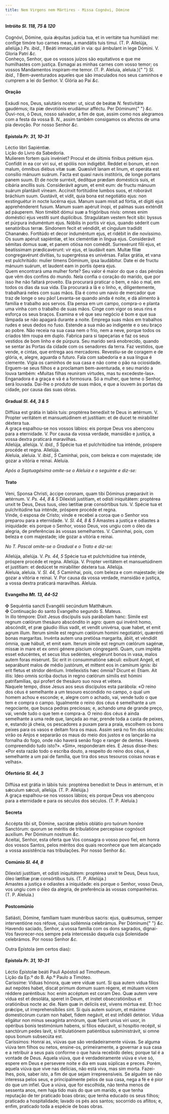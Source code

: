 ```yaml
---
title: Nem Virgens nem Mártires - Missa Cognóvi, Dómine
---
```


<h4 class="text-center">
  Intróito <em>Sl. 118, 75 & 120</em>
</h4>
<div class="container-fluid">
  <div class="row">
    <div class="col-6 dropcaps text-justify">
      Cognóvi, Dómine, quia ǽquitas judícia tua, et in veritáte tua humiliásti
      me: confíge timóre tuo carnes meas, a mandátis tuis tímui. (T. P.
      Allelúja, allelúja.) <em>Ps. ibid., 1</em> Beáti immaculáti in via: qui
      ámbulant in lege Dómini. V. Gloria Patri <em>&c.</em>
    </div>
    <div class="col-6 dropcaps text-justify">
      Conheço, Senhor, que os vossos juízos são equitativos e que me humilhastes
      com justiça. Esmagai as minhas carnes com vosso temor; os vossos
      Mandamentos inspiram-me temor. (T. P. Aleluia, aleluia.){" "}
      <em>Sl. ibid., 1</em> Bem-aventurados aqueles que são imaculados nos seus
      caminhos e cumprem a lei do Senhor. V. Glória ao Pai <em>&c.</em>
    </div>
  </div>
</div>

<h4 class="text-center">Oração</h4>
<div class="container-fluid">
  <div class="row">
    <div class="col-6 dropcaps text-justify">
      Exáudi nos, Deus, salutáris noster: ut, sicut de beátæ <em>N. </em>
      festivitáte gaudémus; ita piæ devotiónis erudiámur afféctu. Per Dóminum{" "}
      <em>&c.</em>
    </div>
    <div class="col-6 dropcaps text-justify">
      Ouvi-nos, ó Deus, nosso salvador, a fim de que, assim como nos alegramos
      com a festa da vossa B. <em>N.</em>, assim também consigamos os afectos de
      uma pia devoção. Por nosso Senhor <em>&c.</em>
    </div>
  </div>
</div>

<h4 class="text-center">
  Epístola <em>Pr. 31, 10-31</em>
</h4>
<div class="container-fluid">
  <div class="row">
    <div class="col-6 text-justify">Léctio libri Sapiéntiæ.</div>
    <div class="col-6 text-justify">Lição do Livro da Sabedoria.</div>
    <div class="col-6 dropcaps text-justify">
      Mulíerem fortem quis invéniet? Procul et de últimis fínibus prétium ejus.
      Confídit in ea cor viri sui, et spóliis non indigébit. Reddet ei bonum, et
      non malum, ómnibus diébus vitæ suæ. Quæsívit lanam et linum, et operáta
      est consílio mánuum suárum. Facta est quasi navis institóris, de longe
      portans panem suum. Et de nocte surréxit, dedítque prædam domésticis suis,
      et cibária ancíllis suis. Considerávit agrum, et emit eum: de fructu
      mánuum suárum plantávit víneam. Accínxit fortitúdine lumbos suos, et
      roborávit bráchium suum. Gustávit, et vidit, quia bona est negotiátio
      ejus: non exstinguétur in nocte lucérna ejus. Manum suam misit ad fórtia,
      et dígiti ejus apprehénderent fusum. Manum suam apéruit ínopi, et palmas
      suas exténdit ad páuperem. Non timébit dómui suæ a frigóribus nivis: omnes
      enim doméstici ejus vestíti sunt duplícibus. Stragulátam vestem fecit
      sibi: byssus et púrpura induméntum ejus. Nóbilis in portis vir ejus,
      quando séderit cum senatóribus terræ. Síndonem fecit et véndidit, et
      cíngulum tradidit Chananǽo. Fortitúdo et decor induméntum ejus, et ridébit
      in die novíssimo. Os suum apéruit sapiéntiæ, et lex cleméntiæ in lingua
      ejus. Considerávit sémitas domus suæ, et panem otiósa non comédit.
      Surrexérunt fílii ejus, et beatíssimam prædicavérunt: vir ejus, et
      laudávit eam. Multæ fíliæ congregavérunt divítias, tu supergréssa es
      univérsas. Fallax grátia, et vana est pulchritúdo: mulier timens Dóminum,
      ipsa laudábitur. Date ei de fructu mánuum suárum, et laudent eam in portis
      ópera ejus.
    </div>
    <div class="col-6 dropcaps text-justify">
      Quem encontrará uma mulher forte? Seu valor é maior do que o das pérolas
      que vêm dos confins do mundo. Nela confia o coração do marido, que por
      isso lhe não faltará proveito. Ela procurará praticar o bem, e não o mal,
      em todos os dias da sua vida. Ela procurará a lã e o linho, e,
      diligentemente, trabalhará neles com suas mãos. Ela é como um navio de
      mercador que traz de longe o seu pão! Levanta-se quando ainda é noite, e
      dá alimento à família e trabalho aos servos. Ela pensa em um campo,
      compra-o e planta uma vinha com o trabalho de suas mãos. Cinge com vigor
      os seus rins e esforça os seus braços. Examina e vê que seu negócio é bom
      e que sua lâmpada se não apagará durante a noite. Emprega suas mãos em
      trabalhos rudes e seus dedos no fuso. Estende a sua mão ao indigente e o
      seu braço ao pobre. Não receia na sua casa nem o frio, nem a neve, porque
      todos os criados têm roupa em duplo. Fabrica para si tapeçarias e faz os
      seus vestidos de bom linho e de púrpura. Seu marido será enobrecido,
      quando se sentar às Portas da cidade com os senadores da terra. Faz
      vestidos, que vende, e cintas, que entrega aos mercadores. Revestiu-se de
      coragem e de glória, e, alegre, aguarda o futuro. Fala com sabedoria e a
      sua língua é clemente. Vigia os caminhos de sua casa e não come o pão na
      ociosidade. Erguem-se seus filhos e a proclamam bem-aventurada, e seu
      marido a louva também: «Muitas filhas reuniram virtudes, mas tu
      excedeste-las». Enganadora é a graça e vã é a formosura. Só a mulher, que
      teme o Senhor, será louvada. Dai-lhe o produto de suas mãos, e que a
      louvem às portas da cidade, por causa das suas obras.
    </div>
  </div>
</div>

<h4 class="text-center">
  Gradual <em>Sl. 44, 3 & 5</em>
</h4>
<div class="container-fluid">
  <div class="row">
    <div class="col-6 dropcaps text-justify">
      Diffúsa est grátia in labiis tuis: proptérea benedíxit te Deus in ætérnum.
      V. Propter veritátem et mansuetúdinem et justítiam: et de ducet te
      mirabíliter déxtera tua.
    </div>
    <div class="col-6 dropcaps text-justify">
      A graça espalhou-se nos vossos lábios: eis porque Deus vos abençoou para a
      eternidade. V. Por causa da vossa verdade, mansidão e justiça, a vossa
      dextra praticará maravilhas.
    </div>
    <div class="col-6 text-justify">
      Allelúja, allelúja. V. <em>ibid., 5</em> Spécie tua et pulchritúdine tua
      inténde, próspere procéde et regna. Allelúja.
    </div>
    <div class="col-6 text-justify">
      Aleluia, aleluia. V. <em>ibid., 5</em> Caminhai, pois, com beleza e com
      majestade; ide gozar a vitória e reinai. Aleluia.
    </div>
  </div>
</div>

<em>Após a Septuagésima omite-se o Aleluia e o seguinte e diz-se:</em>

<h4 class="text-center">Trato</h4>
<div class="container-fluid">
  <div class="row">
    <div class="col-6 dropcaps text-justify">
      Veni, Sponsa Christi, áccipe coronam, quam tibi Dóminus præparávit in
      ætérnum. V. <em>Ps. 44, 8 & 5</em> Dilexísti justítiam, et odísti
      iniquitátem: proptérea unxit te Deus, Deus tuus, oleo lætítiæ præ
      consórtibus tuis. V. Spécie tua et pulchritúdine tua inténde, próspere
      procéde et regna.
    </div>
    <div class="col-6 dropcaps text-justify">
      Vinde, ó esposa de Cristo; vinde e recebei a coroa que o Senhor vos
      preparou para a eternidade. V. <em>Sl. 44, 8 & 5</em> Amastes a justiça e
      odiastes a iniquidade: eis porque o Senhor, vosso Deus, vos ungiu com o
      óleo da alegria, de preferências às vossas semelhantes. V. Caminhai, pois,
      com beleza e com majestade; ide gozar a vitória e reinai.
    </div>
  </div>
</div>

<em>No T. Pascal omite-se o Gradual e o Trato e diz-se:</em>

<div class="container-fluid">
  <div class="row">
    <div class="col-6 text-justify">
      Allelúja, allelúja. V. <em>Ps. 44, 5</em> Spécie tua et pulchritúdine tua
      inténde, próspere procéde et regna. Allelúja. V. Propter veritátem et
      mansuetúdinem et justítiam: et dedúcet te mirabíliter déxtera tua.
      Allelúja.
    </div>
    <div class="col-6 text-justify">
      Aleluia, aleluia. V. <em>Sl. 44, 5</em> Caminhai, pois, com beleza e com
      majestade; ide gozar a vitória e reinai. V. Por causa da vossa verdade,
      mansidão e justiça, a vossa dextra praticará maravilhas. Aleluia.
    </div>
  </div>
</div>

<h4 class="text-center">
  Evangelho <em>Mt. 13, 44-52</em>
</h4>
<div class="container-fluid">
  <div class="row">
    <div class="col-6 text-justify">
      <span class="text-danger">&#10016;</span> Sequéntia sancti Evangélii
      secúndum Matthǽum.
    </div>
    <div class="col-6 text-justify">
      <span class="text-danger">&#10016;</span> Continuação do santo Evangelho
      segundo S. Mateus.
    </div>
    <div class="col-6 dropcaps text-justify">
      In illo témpore: Dixit Jesus discípulis suis parábolam hanc: Símile est
      regnum cœlórum thesáuro abscóndito in agro: quem qui invénit homo,
      abscóndit, et præ gáudio illíus vadit, et vendit univérsa, quæ habet, et
      emit agrum illum. Iterum símile est regnum cœlórum homini negotiatóri,
      quærénti bonas margarítas. Invénta autem una pretiósa margaríta, ábiit, et
      véndidit ómnia, quæ hábuit, et emit eam. Iterum símile est regnum cœlórum
      sagénæ, missæ in mare et ex omni génere píscium cóngreganti. Quam, cum
      impléta esset educéntes, et secus litus sedéntes, elegérunt bonos in vasa,
      malos autem foras misérunt. Sic erit in consummatióne sǽculi: exíbunt
      Angeli, et separábunt malos de médio justórum, et mittent eos in camínum
      ignis: ibi erit fletus et stridor déntium. Intellexístis hæc ómnia? Dicunt
      ei: Etiam. Ait illis: Ideo omnis scriba doctus in regno cœlórum símilis
      est hómini patrifamílias, qui profert de thesáuro suo nova et vétera.
    </div>
    <div class="col-6 dropcaps text-justify">
      Naquele tempo, disse Jesus aos seus discípulos esta parábola: «O reino dos
      céus é semelhante a um tesouro escondido no campo, o qual um homem achou e
      esconde; e, alegre com o achado, vai, vende tudo o que tem e compra o
      campo. Igualmente o reino dos céus é semelhante a um negociante, que busca
      pedras preciosas; e, achando uma de grande preço, vai, vende tudo o que
      tem e compra-a. O reino dos céus é ainda semelhante a uma rede que,
      lançada ao mar, prende toda a casta de peixes, e, estando já cheia, os
      pescadores a puxam para a praia, escolhem os bons peixes para os vasos e
      deitam fora os maus. Assim será no fim dos séculos: virão os Anjos e
      separarão os maus do meio dos justos e os lançarão na fornalha do fogo,
      onde não haverá senão fogo e ranger de dentes. Haveis compreendido tudo
      isto?». «Sim», responderam eles. E Jesus disse-lhes: «Por esta razão todo
      o escriba douto, a respeito do reino dos céus, é semelhante a um pai de
      família, que tira dos seus tesouros coisas novas e velhas».
    </div>
  </div>
</div>

<h4 class="text-center">
  Ofertório <em>Sl. 44, 3</em>
</h4>
<div class="container-fluid">
  <div class="row">
    <div class="col-6 dropcaps text-justify">
      Diffúsa est grátia in lábiis tuis: proptérea benedíxit te Deus in ætérnum,
      et in sǽculum sǽculi, allelúja. (T. P. Allelúja.)
    </div>
    <div class="col-6 dropcaps text-justify">
      A graça espalhou-se nos vossos lábios; eis porque Deus vos abençoou para a
      eternidade e para os séculos dos séculos. (T. P. Aleluia.)
    </div>
  </div>
</div>

<h4 class="text-center">Secreta</h4>
<div class="container-fluid">
  <div class="row">
    <div class="col-6 dropcaps text-justify">
      Accépta tibi sit, Dómine, sacrátæ plebis oblátio pro tuórum honóre
      Sanctórum: quorum se méritis de tribulatióne percepísse cognóscit
      auxílium. Per Dóminum nostrum <em>&c.</em>
    </div>
    <div class="col-6 dropcaps text-justify">
      Aceitai, Senhor, esta oferta que Vos consagra o vosso povo fiel, em honra
      dos vossos Santos, pelos méritos dos quais reconhece que tem alcançado a
      vossa assistência nas tribulações. Por nosso Senhor <em>&c.</em>
    </div>
  </div>
</div>

<h4 class="text-center">
  Comúnio <em>Sl. 44, 8</em>
</h4>
<div class="container-fluid">
  <div class="row">
    <div class="col-6 dropcaps text-justify">
      Dilexísti justítiam, et odísti iniquitátem: proptérea unxit te Deus, Deus
      tuus, óleo lætítiæ præ consórtibus tuis. (T. P. Allelúja.)
    </div>
    <div class="col-6 dropcaps text-justify">
      Amastes a justiça e odiastes a iniquidade: eis porque o Senhor, vosso
      Deus, vos ungiu com o óleo da alegria, de preferência às vossas
      companheiras. (T. P. Aleluia.)
    </div>
  </div>
</div>

<h4 class="text-center">Postcomúnio</h4>
<div class="container-fluid">
  <div class="row">
    <div class="col-6 dropcaps text-justify">
      Satiásti, Dómine, famíliam tuam munéribus sacris: ejus, quǽsumus, semper
      interventióne nos réfove, cujus sollémnia celebrámus. Per Dóminum{" "}
      <em>&c.</em>
    </div>
    <div class="col-6 dropcaps text-justify">
      Havendo saciado, Senhor, a vossa família com os dons sagrados, dignai-Vos
      favorecer-nos sempre pela intercessão daquela cuja Solenidade celebrámos.
      Por nosso Senhor <em>&c.</em>
    </div>
  </div>
</div>

Outra Epístola (em certos dias):

<h4 class="text-center">
  Epístola <em>Pr. 31, 10-31</em>
</h4>
<div class="container-fluid">
  <div class="row">
    <div class="col-6 text-justify">
      Léctio Epístolæ beáti Pauli Apóstoli ad Timotheum.
    </div>
    <div class="col-6 text-justify">
      Lição da Ep.º do B. Ap.º Paulo a Timóteo.
    </div>
    <div class="col-6 dropcaps text-justify">
      Caríssime: Víduas hónora, quæ vere víduæ sunt. Si qua autem vídua fílios
      aut nepótes habet, discat primum domum suam régere, et mútuam vicem
      réddere paréntibus: hoc enim accéptum est coram Deo. Quæ autem vere vídua
      est et desoláta, speret in Deum, et instet obsecratiónibus et oratiónibus
      nocte ac die. Nam quæ in delíciis est, vivens mórtua est. Et hoc prǽcipe,
      ut irreprehensíbiles sint. Si quis autem suórum, et máxime domesticórum
      curam non habet, fidem negávit, et est infidéli detérior. Vídua eligátur
      non minus sexagínta annórum, quæ fúerit uníus viri uxor, in opéribus bonis
      testimónium habens, si fílios educávit, si hospítio recépit, si sanctórum
      pedes lavit, si tribulatiónem patiéntibus subministrávit, si omne opus
      bonum subsecúta est.
    </div>
    <div class="col-6 dropcaps text-justify">
      Caríssimos: Honrai as, viúvas que são verdadeiramente viúvas. Se alguma
      viúva tem filhos ou netos, ensine-os, primeiramente, a governar a sua casa
      e a retribuir a seus pais conforme o que havia recebido deles; porque tal
      é a vontade de Deus. Aquela viúva, que é verdadeiramente viúva e vive só,
      espere em Deus e persevere noite e dia em suas súplicas e preces. Porém,
      aquela viúva que vive nas delícias, não está viva, mas sim morta.
      Fazei-lhes, pois, saber isto, a fim de que sejam irrepreensíveis. Se
      alguém se não interessa pelos seus, e principalmente pelos de sua casa,
      nega a fé e é pior do que um infiel. Que a viúva, que for escolhida, não
      tenha menos de sessenta anos, nem haja tido mais do que um marido, e que
      tenha reputação de ter praticado boas obras; que tenha educado os seus
      filhos; praticado a hospitalidade; lavado os pés aos santos; socorrido os
      aflitos; e, enfim, praticado toda a espécie de boas obras.
    </div>
  </div>
</div>
